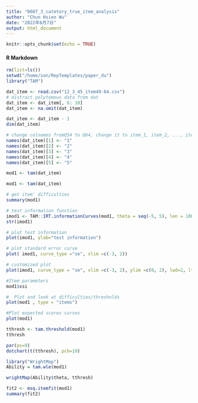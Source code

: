 ```yaml
---
title: "0607_3_catetory_true_item_analysis"
author: "Chun Hsien Wu"
date: "2022年6月7日"
output: html_document
---
```


```r
knitr::opts_chunk$set(echo = TRUE)
```

#### R Markdown
```r
rm(list=ls())
setwd("/home/son/RepTemplates/paper_du")
library("TAM")

dat_item <- read.csv("12_3_45_item49-64.csv") 
# distract polytomous data from dat
dat_item <- dat_item[, 6: 10]
dat_item <- na.omit(dat_item)

dat_item <- dat_item - 1
dim(dat_item)

# change colnames fromQ54 to Q64, change it to item_1, item_2, ..., item_11
names(dat_item)[1] <- "1"
names(dat_item)[2] <- "2"
names(dat_item)[3] <- "3"
names(dat_item)[4] <- "4"
names(dat_item)[5] <- "5"

mod1 <- tam(dat_item)
```
```r
mod1 <- tam(dat_item)

# get item' difficulties
summary(mod1)

# test information function
imod1 <- TAM::IRT.informationCurves(mod1, theta = seq(-5, 5), len = 100)
str(imod1)
```
```r
# plot test information
plot(imod1, ylab="test information")

# plot standard error curve
plot( imod1, curve_type ="se", xlim =c(-3, 2))

```
```r
# customized plot
plot(imod1, curve_type = "se", xlim =c(-3, 2), ylim =c(0, 2), lwd=2, lty=3)

#Item parameters
mod1$xsi

#  Plot and look at difficulties/thresholds
plot(mod1 , type = "items")

#Plot expected scores curves
plot(mod1)

tthresh <- tam.threshold(mod1)
tthresh

par(ps=9)
dotchart(t(tthresh), pch=19)

library("WrightMap")
Ability = tam.wle(mod1)

wrightMap(Ability$theta, tthresh)

fit2 <- msq.itemfit(mod1)
summary(fit2)
```

